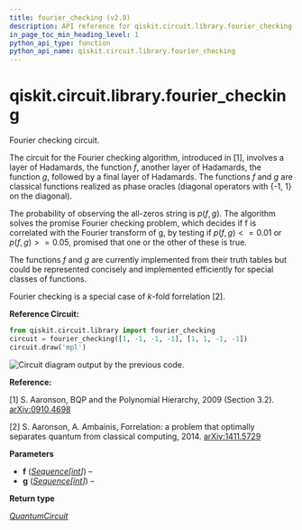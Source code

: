 ```yaml
---
title: fourier_checking (v2.0)
description: API reference for qiskit.circuit.library.fourier_checking in qiskit v2.0
in_page_toc_min_heading_level: 1
python_api_type: function
python_api_name: qiskit.circuit.library.fourier_checking
---
```


<span id="qiskit-circuit-library-fourier-checking" />

# qiskit.circuit.library.fourier\_checking

<Function id="qiskit.circuit.library.fourier_checking" isDedicatedPage={true} github="https://github.com/Qiskit/qiskit/tree/stable/2.0/qiskit/circuit/library/fourier_checking.py#L104-L160" signature="qiskit.circuit.library.fourier_checking(f, g)">
  Fourier checking circuit.

  The circuit for the Fourier checking algorithm, introduced in \[1], involves a layer of Hadamards, the function $f$, another layer of Hadamards, the function $g$, followed by a final layer of Hadamards. The functions $f$ and $g$ are classical functions realized as phase oracles (diagonal operators with \{-1, 1} on the diagonal).

  The probability of observing the all-zeros string is $p(f,g)$. The algorithm solves the promise Fourier checking problem, which decides if f is correlated with the Fourier transform of g, by testing if $p(f,g) <= 0.01$ or $p(f,g) >= 0.05$, promised that one or the other of these is true.

  The functions $f$ and $g$ are currently implemented from their truth tables but could be represented concisely and implemented efficiently for special classes of functions.

  Fourier checking is a special case of $k$-fold forrelation \[2].

  **Reference Circuit:**

  ```python
  from qiskit.circuit.library import fourier_checking
  circuit = fourier_checking([1, -1, -1, -1], [1, 1, -1, -1])
  circuit.draw('mpl')
  ```

  ![Circuit diagram output by the previous code.](/docs/images/api/qiskit/2.0/qiskit-circuit-library-fourier_checking-1.avif)

  **Reference:**

  \[1] S. Aaronson, BQP and the Polynomial Hierarchy, 2009 (Section 3.2). [arXiv:0910.4698](https://arxiv.org/abs/0910.4698)

  \[2] S. Aaronson, A. Ambainis, Forrelation: a problem that optimally separates quantum from classical computing, 2014. [arXiv:1411.5729](https://arxiv.org/abs/1411.5729)

  **Parameters**

  *   **f** ([*Sequence*](https://docs.python.org/3/library/collections.abc.html#collections.abc.Sequence "(in Python v3.13)")*\[*[*int*](https://docs.python.org/3/library/functions.html#int "(in Python v3.13)")*]*) –
  *   **g** ([*Sequence*](https://docs.python.org/3/library/collections.abc.html#collections.abc.Sequence "(in Python v3.13)")*\[*[*int*](https://docs.python.org/3/library/functions.html#int "(in Python v3.13)")*]*) –

  **Return type**

  [*QuantumCircuit*](qiskit.circuit.QuantumCircuit "qiskit.circuit.quantumcircuit.QuantumCircuit")
</Function>

